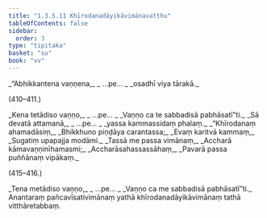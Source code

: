 ```yaml
---
title: "1.3.5.11 Khīrodanadāyikāvimānavatthu"
tableOfContents: false
sidebar:
  order: 3
type: "tipitaka"
basket: "su"
book: "vv"
---
```



<DynamicBreadcrumb />

<Division number="409" book="vv">

<Paragraph number="419" type="verses" book="vv">
_“Abhikkantena vaṇṇena,_  
_ …pe… _  
_osadhī viya tārakā._  


(410–411.)
</Paragraph>

<Paragraph number="420" type="verses" book="vv">
_Kena tetādiso vaṇṇo,_  
_ …pe… _  
_Vaṇṇo ca te sabbadisā pabhāsatī”ti._  

</Paragraph>

</Division>
<Division number="412" book="vv">

<Paragraph number="421" type="verses" book="vv">
_Sā devatā attamanā,_  
_ …pe… _  
_yassa kammassidaṃ phalaṃ._  

</Paragraph>

</Division>
<Division number="413" book="vv">

<Paragraph number="422" type="verses" book="vv">
_“Khīrodanaṃ ahamadāsiṃ,_  
_Bhikkhuno piṇḍāya carantassa;_  
_Evaṃ karitvā kammaṃ,_  
_Sugatiṃ upapajja modāmi._  

</Paragraph>

</Division>
<Division number="414" book="vv">

<Paragraph number="423" type="verses" book="vv">
_Tassā me passa vimānaṃ,_  
_Accharā kāmavaṇṇinīhamasmi;_  
_Accharāsahassassāhaṃ,_  
_Pavarā passa puññānaṃ vipākaṃ._  


(415–416.)
</Paragraph>

<Paragraph number="424" type="verses" book="vv">
_Tena metādiso vaṇṇo,_  
_ …pe… _  
_Vaṇṇo ca me sabbadisā pabhāsatī”ti._  

</Paragraph>

<Paragraph number="425" book="vv">
Anantaraṃ pañcavīsativimānaṃ yathā khīrodanadāyikāvimānaṃ tathā vitthāretabbaṃ.
</Paragraph>
</Division>